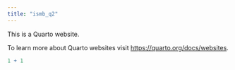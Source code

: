 ```yaml
---
title: "ismb_q2"
---
```


This is a Quarto website.

To learn more about Quarto websites visit <https://quarto.org/docs/websites>.

```r
1 + 1
```
